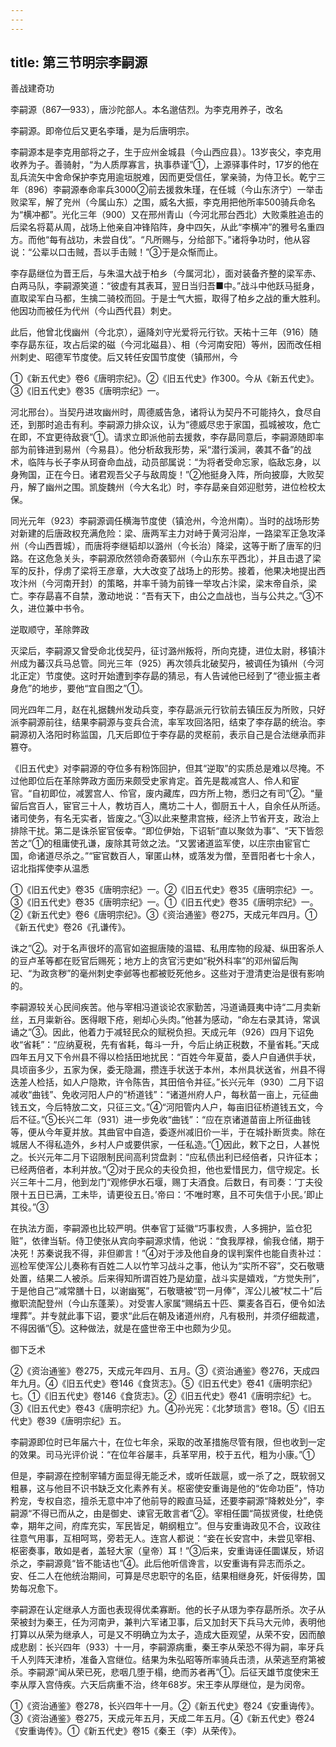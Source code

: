 ```yaml
---
---
---
```

title: 第三节明宗李嗣源
---



善战建奇功

李嗣源（867—933），唐沙陀部人。本名邈佶烈。为李克用养子，改名

李嗣源。即帝位后又更名李璠，是为后唐明宗。

李嗣源本是李克用部将之子，生于应州金城县（今山西应县）。13岁丧父，李克用收养为子。善骑射，“为人质厚寡言，执事恭谨”①，上源驿事件时，17岁的他在乱兵流矢中舍命保护李克用逾垣脱难，因而更受信任，掌亲骑，为侍卫长。乾宁三年（896）李嗣源奉命率兵3000②前去援救朱瑾，在任城（今山东济宁）一举击败梁军，解了兖州（今属山东）之围，威名大振，李克用把他所率500骑兵命名为“横冲都”。光化三年（900）又在邢州青山（今河北邢台西北）大败乘胜追击的后梁名将葛从周，战场上他亲自冲锋陷阵，身中四矢，从此“李横冲”的雅号名重四方。而他“每有战功，未尝自伐”。“凡所赐与，分给部下。”诸将争功时，他从容说：“公辈以口击贼，吾以手击贼！”③于是众惭而止。

李存勗继位为晋王后，与朱温大战于柏乡（今属河北），面对装备齐整的梁军赤、白两马队，李嗣源笑道：“彼虚有其表耳，翌日当归吾■中。”战斗中他跃马挺身，直取梁军白马都，生擒二骑校而回。于是士气大振，取得了柏乡之战的重大胜利。他因功而被任为代州（今山西代县）刺史。

此后，他曾北伐幽州（今北京），逼降刘守光爱将元行钦。天祐十三年（916）随李存勗东征，攻占后梁的磁（今河北磁县）、相（今河南安阳）等州，因而改任相州刺史、昭德军节度使。后又转任安国节度使（镇邢州，今

①《新五代史》卷6《唐明宗纪》。②《旧五代史》作300。今从《新五代史》。③《旧五代史》卷35《唐明宗纪》一。

河北邢台）。当契丹进攻幽州时，周德威告急，诸将认为契丹不可能持久，食尽自还，到那时追击有利。李嗣源力排众议，认为“德威尽忠于家国，孤城被攻，危亡在即，不宜更待敌衰”①。请求立即派他前去援救，李存勗同意后，李嗣源随即率部为前锋进到易州（今易县）。他分析敌我形势，采“潜行溪涧，袭其不备”的战术，临阵与长子李从珂奋命血战，动员部属说：“为将者受命忘家，临敌忘身，以身殉国，正在今日。诸君观吾父子与敌周旋！”②他挺身入阵，所向披靡，大败契丹，解了幽州之围。凯旋魏州（今大名北）时，李存勗亲自郊迎慰劳，进位检校太保。

同光元年（923）李嗣源调任横海节度使（镇沧州，今沧州南）。当时的战场形势对新建的后唐政权充满危险：梁、唐两军主力对峙于黄河沿岸，一路梁军正急攻泽州（今山西晋城），而唐将李继韬却以潞州（今长治）降梁，这等于断了唐军的归路。在这危急关头，李嗣源欣然领命奇袭郓州（今山东东平西北），并且击退了梁军的反扑，俘虏了梁将王彦章，大大改变了战场上的形势。接着，他果决地提出西攻汴州（今河南开封）的策略，并率千骑为前锋一举攻占汴梁，梁末帝自杀，梁亡。李存勗喜不自禁，激动地说：“吾有天下，由公之血战也，当与公共之。”③不久，进位兼中书令。

逆取顺守，革除弊政

灭梁后，李嗣源又曾受命北伐契丹，征讨潞州叛将，所向克捷，进位太尉，移镇汴州成为蕃汉兵马总管。同光三年（925）再次领兵北破契丹，被调任为镇州（今河北正定）节度使。这时开始遭到李存勗的猜忌，有人告诫他已经到了“德业振主者身危”的地步，要他“宜自图之”①。

同光四年二月，赵在礼据魏州发动兵变，李存勗派元行钦前去镇压反为所败，只好派李嗣源前往，结果李嗣源与变兵合流，率军攻回洛阳，结束了李存勗的统治。李嗣源初入洛阳时称监国，几天后即位于李存勗的灵枢前，表示自己是合法继承而非篡夺。

《旧五代史》对李嗣源的夺位多有粉饰回护，但其“逆取”的实质总是难以尽掩。不过他即位后在革除弊政方面历来颇受史家肯定。首先是裁减宫人、伶人和宦官。“自初即位，减罢宫人、伶官，废内藏库，四方所上物，悉归之有司”②。“量留后宫百人，宦官三十人，教坊百人，鹰坊二十人，御厨五十人，自余任从所适。诸司使务，有名无实者，皆废之。”③以此来整肃宫掖，经济上节省开支，政治上排除干扰。第二是诛杀宦官佞幸。“即位伊始，下诏斩“直以聚敛为事”、“天下皆怨苦之”①的租庸使孔谦，废除其苛敛之法。“又罢诸道监军使，以庄宗由宦官亡国，命诸道尽杀之。”“宦官数百人，窜匿山林，或落发为僧，至晋阳者七十余人，诏北指挥使李从温悉

①《旧五代史》卷35《唐明宗纪》一。②《旧五代史》卷35《唐明宗纪》一。③《旧五代史》卷35《唐明宗纪》一。①《旧五代史》卷35《唐明宗纪》一。②《新五代史》卷6《唐明宗纪》。③《资治通鉴》卷275，天成元年四月。①《新五代史》卷26《孔谦传》。

诛之”②。对于名声很坏的高官如盗掘唐陵的温韫、私用库物的段凝、纵田客杀人的豆卢革等都在贬官后赐死；地方上的贪官污吏如“税外科率”的邓州留后陶玘、“为政贪秽”的毫州刺史李邺等也都被贬死他乡。这些对于澄清吏治是很有影响的。

李嗣源较关心民间疾苦。他与宰相冯道谈论农家勤苦，冯道诵聂夷中诗“二月卖新丝，五月粜新谷。医得眼下疮，剜却心头肉。”他甚为感动，“命左右录其诗，常讽诵之”③。因此，他着力于减轻民众的赋税负担。天成元年（926）四月下诏免收“省耗”：“应纳夏税，先有省耗，每斗一升，今后止纳正税数，不量省耗。”天成四年五月又下令州县不得以检括田地扰民：“百姓今年夏苗，委人户自通供手状，具顷亩多少，五家为保，委无隐漏，攒连手状送于本州，本州具状送省，州县不得迭差人检括，如人户隐欺，许令陈告，其田倍令并征。”长兴元年（930）二月下诏减收“曲钱”、免收河阳人户的“桥道钱”：“诸道州府人户，每秋苗一亩上，元征曲钱五文，今后特放二文，只征三文。”④“河阳管内人户，每亩旧征桥道钱五文，今后不征。”⑤长兴二年（931）进一步免收“曲钱”：“应在京诸道苗亩上所征曲钱等，便从今年夏并放。其曲官中自造，委逐州减旧价一半，于在城扑断货卖。除在城居人不得私造外，乡村人户或要供家，一任私造。”①因此，敕下之日，人甚悦之。长兴元年二月下诏限制民间高利贷盘剥：“应私债出利已经倍者，只许征本；已经两倍者，本利并放。”②对于民众的夫役负担，他也爱惜民力，信守规定。长兴三年十二月，他到龙门“观修伊水石堰，赐丁夫酒食。后数日，有司奏：‘丁夫役限十五日已满，工未毕，请更役五日。’帝曰：‘不唯时寒，且不可失信于小民。’即止其役。”③

在执法方面，李嗣源也比较严明。供奉官丁延徽“巧事权贵，人多拥护，监仓犯赃”，依律当斩。侍卫使张从宾向李嗣源求情，他说：“食我厚禄，偷我仓储，期于决死！苏秦说我不得，非但卿言！”④对于涉及他自身的误判案件也能自责补过：巡检军使浑公儿奏称有百姓二人以竹竿习战斗之事，他认为“实所不容”，交石敬瑭处置，结果二人被杀。后来得知所谓百姓乃是幼童，战斗实是嬉戏，“方觉失刑”，于是他自己“减常膳十日，以谢幽冤”，石敬瑭被“罚一月俸”，浑公儿被“杖二十”后撤职流配登州（今山东蓬莱）。对受害人家属“赐绢五十匹、粟麦各百石，便令如法埋葬”。并专就此事下诏，要求“此后在朝及诸道州府，凡有极刑，并须仔细裁遣，不得因循”⑤。这种做法，就是在盛世帝王中也颇为少见。

御下乏术

②《资治通鉴》卷275，天成元年四月、五月。③《资治通鉴》卷276，天成四年九月。④《旧五代史》卷146《食货志》。⑤《旧五代史》卷41《唐明宗纪》七。①《旧五代史》卷146《食货志》。②《旧五代史》卷41《唐明宗纪》七。③《旧五代史》卷43《唐明宗纪》九。④孙光宪：《北梦琐言》卷18。⑤《旧五代史》卷39《唐明宗纪》五。

李嗣源即位时已年届六十，在位七年余，采取的改革措施尽管有限，但也收到一定的效果。司马光评价说：“在位年谷屡丰，兵革罕用，校于五代，粗为小康。”①

但是，李嗣源在控制宰辅方面显得无能乏术，或听任跋扈，或一杀了之，既软弱又粗暴，这与他目不识书缺乏文化素养有关。枢密使安重诲是他的“佐命功臣”，恃功矜宠，专权自恣，擅杀无意中冲了他前导的殿直马延，还要李嗣源“降敕处分”，李嗣源“不得已而从之，由是御史、谏官无敢言者”②。宰相任圜“简拔贤俊，杜绝侥幸，期年之间，府库充实，军民皆足，朝纲粗立”。但与安重诲政见不合，议政往往意气用事，互相呵骂，旁若无人。连宫人都说：“妾在长安宫中，未尝见宰相、枢密奏事，敢如是者，盖轻大家（皇帝）耳！”③后来，安重诲诬任圜谋反，矫诏杀之，李嗣源竟“皆不能诘也”④。此后他听信谗言，以安重诲有异志而杀之。安、任二人在他统治期间，可算是尽忠职守的名臣，结果相继身死，奸佞得势，国势每况愈下。

李嗣源在认定继承人方面也表现得优柔寡断。他的长子从璟为李存勗所杀。次子从荣被封为秦王，任为河南尹，兼判六军诸卫事，后又加封天下兵马大元帅，表明他打算以从荣为继承人，可是又不明确立为太子，造成大臣观望，从荣不安，因而酿成悲剧：长兴四年（933）十一月，李嗣源病重，秦王李从荣恐不得为嗣，率牙兵千人列阵天津桥，准备入宫继位。结果为朱弘昭等所率骑兵击溃，从荣逃至府第被杀。李嗣源“闻从荣已死，悲咽几堕于榻，绝而苏者再”①。后征天雄节度使宋王李从厚入宫侍疾。六天后病重不治，终年68岁。宋王李从厚继位，是为闵帝。

①《资治通鉴》卷278，长兴四年十一月。②《新五代史》卷24《安重诲传》。③《资治通鉴》卷275，天成元年五月，天成二年五月。④《新五代史》卷24《安重诲传》。①《新五代史》卷15《秦王（李）从荣传》。